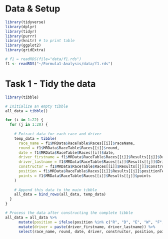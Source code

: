 # Data & Setup

```r
library(tidyverse)
library(dplyr)
library(tidyr)
library(purrr)
library(knitr) # to print table
library(ggplot2) 
library(gridExtra)
```

```r
# f1 = readRDS(file="data/f1.rds")
f1 <- readRDS("~/Formula1-Analysis/data/f1.rds")
```

# Task 1 - Tidy the data

```r
library(tibble)

# Initialize an empty tibble
all_data = tibble()

for (i in 1:22) {
  for (j in 1:20) {
    
    # Extract data for each race and driver
    temp_data = tibble(
      race_name = f1$MRData$RaceTable$Races[[i]]$raceName,
      round = f1$MRData$RaceTable$Races[[i]]$round,
      date = f1$MRData$RaceTable$Races[[i]]$date,
      driver_firstname = f1$MRData$RaceTable$Races[[i]]$Results[[j]]$Driver$givenName,
      driver_lastname = f1$MRData$RaceTable$Races[[i]]$Results[[j]]$Driver$familyName,
      constructor = f1$MRData$RaceTable$Races[[i]]$Results[[j]]$Constructor$name,
      position = f1$MRData$RaceTable$Races[[i]]$Results[[j]]$positionText,
      points = f1$MRData$RaceTable$Races[[i]]$Results[[j]]$points
    ) 
    
    # Append this data to the main tibble
    all_data = bind_rows(all_data, temp_data) 
  }
}

# Process the data after constructing the complete tibble
all_data = all_data %>% 
      mutate(position = ifelse(position %in% c("R", "D", "E", "W", "F", "N"), NA, position)) %>%
      mutate(driver = paste(driver_firstname, driver_lastname)) %>% 
      select(race_name, round, date, driver, constructor, position, points)
```


